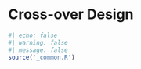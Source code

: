 # Cross-over Design 

```r
#| echo: false
#| warning: false
#| message: false
source('_common.R')
```
